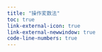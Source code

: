 ```yaml
---
title: "操作変数法"
toc: true
link-external-icon: true
link-external-newwindow: true
code-line-numbers: true
---
```


